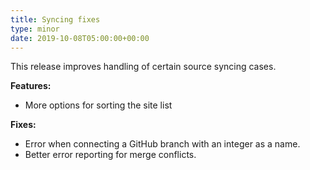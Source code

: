 ```yaml
---
title: Syncing fixes
type: minor
date: 2019-10-08T05:00:00+00:00
---
```


This release improves handling of certain source syncing cases.

**Features:**

* More options for sorting the site list

**Fixes:**

* Error when connecting a GitHub branch with an integer as a name.
* Better error reporting for merge conflicts.

